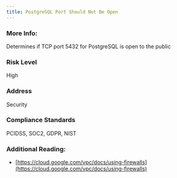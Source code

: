 ```yaml
---
title: PostgreSQL Port Should Not Be Open
---
```


### More Info:

Determines if TCP port 5432 for PostgreSQL is open to the public

### Risk Level

High

### Address

Security

### Compliance Standards

PCIDSS, SOC2, GDPR, NIST

### Additional Reading:

- [https://cloud.google.com/vpc/docs/using-firewalls](https://cloud.google.com/vpc/docs/using-firewalls)
